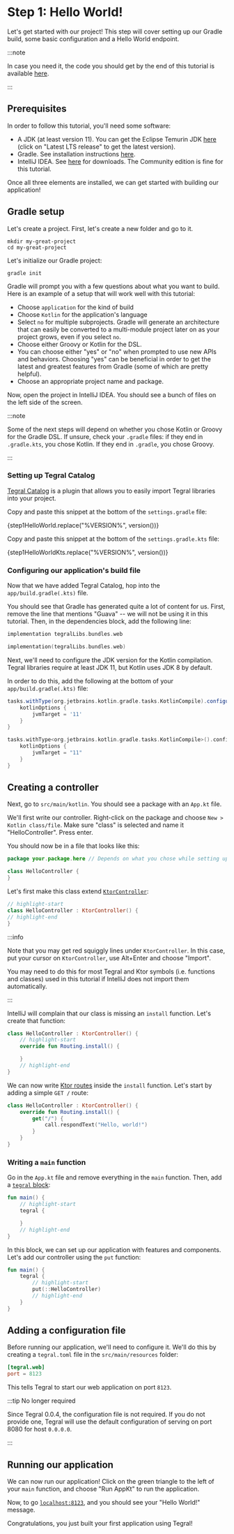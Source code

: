 
# Step 1: Hello World!

Let's get started with our project! This step will cover setting up our Gradle build, some basic configuration and a Hello World endpoint.

:::note

In case you need it, the code you should get by the end of this tutorial is available [here](https://github.com/utybo/Tegral/tree/main/examples/tutorial/step-1).

:::

## Prerequisites

In order to follow this tutorial, you'll need some software:

- A JDK (at least version 11). You can get the Eclipse Temurin JDK [here](https://adoptium.net/) (click on "Latest LTS release" to get the latest version).
- Gradle. See installation instructions [here](https://gradle.org/install).
- IntelliJ IDEA. See [here](https://www.jetbrains.com/idea/download/) for downloads. The Community edition is fine for this tutorial.

Once all three elements are installed, we can get started with building our application!

## Gradle setup

Let's create a project. First, let's create a new folder and go to it.

```shell
mkdir my-great-project
cd my-great-project
```

Let's initialize our Gradle project:

```shell
gradle init
```

Gradle will prompt you with a few questions about what you want to build. Here is an example of a setup that will work well with this tutorial:

- Choose `application` for the kind of build
- Choose `Kotlin` for the application's language
- Select `no` for multiple subprojects. Gradle will generate an architecture that can easily be converted to a multi-module project later on as your project grows, even if you select `no`.
- Choose either Groovy or Kotlin for the DSL.
- You can choose either "yes" or "no" when prompted to use new APIs and behaviors. Choosing "yes" can be beneficial in order to get the latest and greatest features from Gradle (some of which are pretty helpful).
- Choose an appropriate project name and package.

Now, open the project in IntelliJ IDEA. You should see a bunch of files on the left side of the screen.

:::note

Some of the next steps will depend on whether you chose Kotlin or Groovy for the Gradle DSL. If unsure, check your `.gradle` files: if they end in `.gradle.kts`, you chose Kotlin. If they end in `.gradle`, you chose Groovy.

:::

### Setting up Tegral Catalog

[Tegral Catalog](/modules/core/catalog/index.md) is a plugin that allows you to easily import Tegral libraries into your project.

<Tabs groupId="gradle-dsl">
<TabItem value="groovy" label="Groovy DSL">

Copy and paste this snippet at the bottom of the `settings.gradle` file:

<CodeBlock language="groovy">{step1HelloWorld.replace("%VERSION%", version())}</CodeBlock>

</TabItem>
<TabItem value="kotlin" label="Kotlin DSL">

Copy and paste this snippet at the bottom of the `settings.gradle.kts` file:

<CodeBlock language="groovy">{step1HelloWorldKts.replace("%VERSION%", version())}</CodeBlock>

</TabItem>
</Tabs>

### Configuring our application's build file

Now that we have added Tegral Catalog, hop into the `app/build.gradle(.kts)` file.

You should see that Gradle has generated quite a lot of content for us. First, remove the line that mentions "Guava" -- we will not be using it in this tutorial. Then, in the dependencies block, add the following line:

<Tabs groupId="gradle-dsl">
<TabItem value="groovy" label="Groovy DSL">

```groovy title="app/build.gradle"
implementation tegralLibs.bundles.web
```

</TabItem>
<TabItem value="kotlin" label="Kotlin DSL">

```kotlin title="app/build.gradle.kts"
implementation(tegralLibs.bundles.web)
```

</TabItem>
</Tabs>

Next, we'll need to configure the JDK version for the Kotlin compilation. Tegral libraries require at least JDK 11, but Kotlin uses JDK 8 by default.

In order to do this, add the following at the bottom of your `app/build.gradle(.kts)` file:

<Tabs groupId="gradle-dsl">
<TabItem value="groovy" label="Groovy DSL">

```groovy title="app/build.gradle"
tasks.withType(org.jetbrains.kotlin.gradle.tasks.KotlinCompile).configureEach {
    kotlinOptions {
        jvmTarget = '11'
    }
}
```

</TabItem>
<TabItem value="kotlin" label="Kotlin DSL">

```kotlin title="app/build.gradle.kts"
tasks.withType<org.jetbrains.kotlin.gradle.tasks.KotlinCompile>().configureEach {
    kotlinOptions {
        jvmTarget = "11"
    }
}
```

</TabItem>
</Tabs>

## Creating a controller

Next, go to `src/main/kotlin`. You should see a package with an `App.kt` file.

We'll first write our controller. Right-click on the package and choose `New > Kotlin class/file`. Make sure "class" is selected and name it "HelloController". Press enter.

You should now be in a file that looks like this:

```kotlin title="HelloController.kt"
package your.package.here // Depends on what you chose while setting up your application

class HelloController {
}
```

Let's first make this class extend [`KtorController`](/modules/web/controllers/index.mdx#ktorcontroller):

```kotlin title="HelloController.kt"
// highlight-start
class HelloController : KtorController() {
// highlight-end
}
```

:::info

Note that you may get red squiggly lines under `KtorController`. In this case, put your cursor on `KtorController`, use Alt+Enter and choose "Import".

You may need to do this for most Tegral and Ktor symbols (i.e. functions and classes) used in this tutorial if IntelliJ does not import them automatically.

:::


IntelliJ will complain that our class is missing an `install` function. Let's create that function:

```kotlin title="HelloController.kt"
class HelloController : KtorController() {
    // highlight-start
    override fun Routing.install() {

    }
    // highlight-end
}
```

We can now write [Ktor routes](https://ktor.io/docs/routing-in-ktor.html#define_route) inside the `install` function. Let's start by adding a simple `GET /` route:

```kotlin title="HelloController.kt"
class HelloController : KtorController() {
    override fun Routing.install() {
        get("/") {
            call.respondText("Hello, world!")
        }
    }
}
```

### Writing a `main` function

Go in the `App.kt` file and remove everything in the `main` function. Then, add a [`tegral` block](/modules/web/appdsl/index.mdx#the-tegral-block):

```kotlin title="App.kt"
fun main() {
    // highlight-start
    tegral {

    }
    // highlight-end
}
```

In this block, we can set up our application with features and components. Let's add our controller using the `put` function:

```kotlin title="App.kt"
fun main() {
    tegral {
        // highlight-start
        put(::HelloController)
        // highlight-end
    }
}
```

## Adding a configuration file

Before running our application, we'll need to configure it. We'll do this by creating a `tegral.toml` file in the `src/main/resources` folder:

```toml title="/tegral.toml"
[tegral.web]
port = 8123
```

This tells Tegral to start our web application on port `8123`.

:::tip No longer required

Since Tegral 0.0.4, the configuration file is not required. If you do not provide one, Tegral will use the default configuration of serving on port 8080 for host `0.0.0.0`.

:::

## Running our application

We can now run our application! Click on the green triangle to the left of your `main` function, and choose "Run AppKt" to run the application.

Now, to go [`localhost:8123`](http://localhost:8123), and you should see your "Hello World!" message.

Congratulations, you just built your first application using Tegral!
